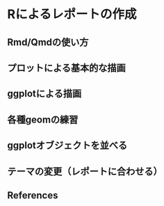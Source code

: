 # Rによるレポートの作成

## Rmd/Qmdの使い方
## プロットによる基本的な描画
## ggplotによる描画
## 各種geomの練習
## ggplotオブジェクトを並べる
## テーマの変更（レポートに合わせる）

## References

::: {#refs}
:::
